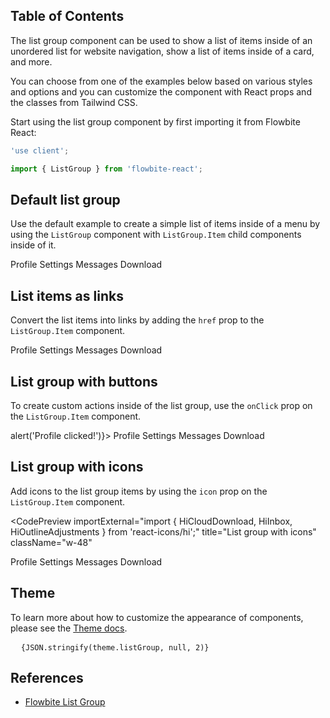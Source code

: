
## Table of Contents

The list group component can be used to show a list of items inside of an unordered list for website navigation, show a list of items inside of a card, and more.

You can choose from one of the examples below based on various styles and options and you can customize the component with React props and the classes from Tailwind CSS.

Start using the list group component by first importing it from Flowbite React:

```jsx
'use client';

import { ListGroup } from 'flowbite-react';
```

## Default list group

Use the default example to create a simple list of items inside of a menu by using the `ListGroup` component with `ListGroup.Item` child components inside of it.

<CodePreview title="Default list group" className="w-48">
  <ListGroup>
    <ListGroup.Item>Profile</ListGroup.Item>
    <ListGroup.Item>Settings</ListGroup.Item>
    <ListGroup.Item>Messages</ListGroup.Item>
    <ListGroup.Item>Download</ListGroup.Item>
  </ListGroup>
</CodePreview>

## List items as links

Convert the list items into links by adding the `href` prop to the `ListGroup.Item` component.

<CodePreview title="List group with links" className="w-48">
  <ListGroup>
    <ListGroup.Item active href="/list-group">
      Profile
    </ListGroup.Item>
    <ListGroup.Item href="/list-group">Settings</ListGroup.Item>
    <ListGroup.Item href="/list-group">Messages</ListGroup.Item>
    <ListGroup.Item href="/list-group">Download</ListGroup.Item>
  </ListGroup>
</CodePreview>

## List group with buttons

To create custom actions inside of the list group, use the `onClick` prop on the `ListGroup.Item` component.

<CodePreview title="List group with buttons" className="w-48">
  <ListGroup>
    <ListGroup.Item active onClick={() => alert('Profile clicked!')}>
      Profile
    </ListGroup.Item>
    <ListGroup.Item>Settings</ListGroup.Item>
    <ListGroup.Item>Messages</ListGroup.Item>
    <ListGroup.Item>Download</ListGroup.Item>
  </ListGroup>
</CodePreview>

## List group with icons

Add icons to the list group items by using the `icon` prop on the `ListGroup.Item` component.

<CodePreview
  importExternal="import { HiCloudDownload, HiInbox, HiOutlineAdjustments } from 'react-icons/hi';"
  title="List group with icons"
  className="w-48"
>
  <ListGroup>
    <ListGroup.Item active icon={HiUserCircle}>
      Profile
    </ListGroup.Item>
    <ListGroup.Item icon={HiOutlineAdjustments}>Settings</ListGroup.Item>
    <ListGroup.Item icon={HiInbox}>Messages</ListGroup.Item>
    <ListGroup.Item icon={HiCloudDownload}>Download</ListGroup.Item>
  </ListGroup>
</CodePreview>

## Theme

To learn more about how to customize the appearance of components, please see the [Theme docs](/docs/customize/theme).

<pre className="language-tsx">
  <code>{JSON.stringify(theme.listGroup, null, 2)}</code>
</pre>

## References

- [Flowbite List Group](https://flowbite.com/docs/components/list-group/)
